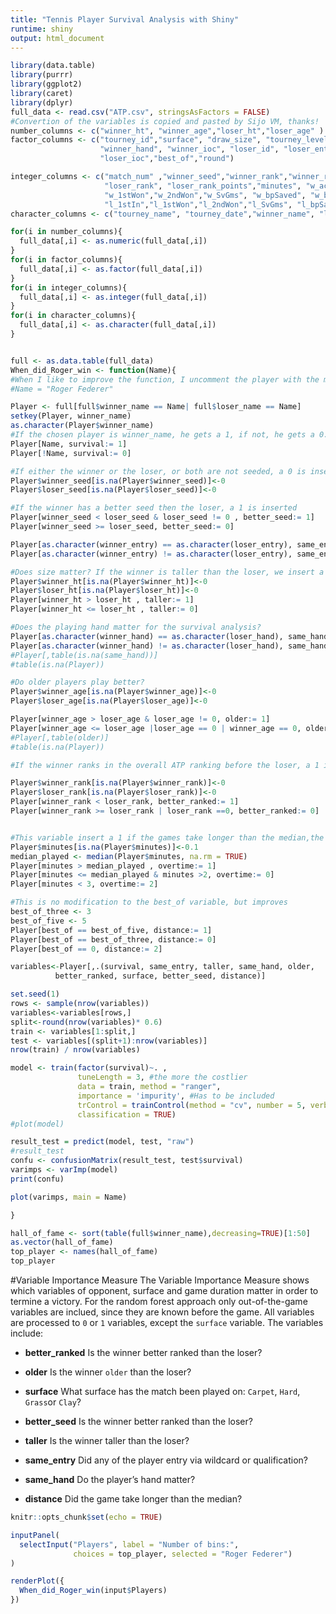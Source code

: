 ```yaml
---
title: "Tennis Player Survival Analysis with Shiny"
runtime: shiny
output: html_document
---
```

```r
library(data.table)
library(purrr)
library(ggplot2)
library(caret)
library(dplyr)
full_data <- read.csv("ATP.csv", stringsAsFactors = FALSE)
#Convertion of the variables is copied and pasted by Sijo VM, thanks!
number_columns <- c("winner_ht", "winner_age","loser_ht","loser_age" )
factor_columns <- c("tourney_id","surface", "draw_size", "tourney_level", "winner_id", "winner_entry",
                    "winner_hand", "winner_ioc", "loser_id", "loser_entry","loser_hand",
                    "loser_ioc","best_of","round") 

integer_columns <- c("match_num" ,"winner_seed","winner_rank","winner_rank_points","loser_seed",
                     "loser_rank", "loser_rank_points","minutes", "w_ace","w_df", "w_svpt","w_1stIn",
                     "w_1stWon","w_2ndWon","w_SvGms", "w_bpSaved", "w_bpFaced","l_ace","l_df","l_svpt",
                     "l_1stIn","l_1stWon","l_2ndWon","l_SvGms", "l_bpSaved","l_bpFaced")
character_columns <- c("tourney_name", "tourney_date","winner_name", "loser_name", "score")

for(i in number_columns){
  full_data[,i] <- as.numeric(full_data[,i])
} 
for(i in factor_columns){
  full_data[,i] <- as.factor(full_data[,i])
}  
for(i in integer_columns){
  full_data[,i] <- as.integer(full_data[,i])
}  
for(i in character_columns){
  full_data[,i] <- as.character(full_data[,i])
}


full <- as.data.table(full_data)
When_did_Roger_win <- function(Name){
#When I like to improve the function, I uncomment the player with the most wins:
#Name = "Roger Federer" 

Player <- full[full$winner_name == Name| full$loser_name == Name]
setkey(Player, winner_name)
as.character(Player$winner_name)
#If the chosen player is winner_name, he gets a 1, if not, he gets a 0.
Player[Name, survival:= 1]
Player[!Name, survival:= 0]

#If either the winner or the loser, or both are not seeded, a 0 is inserted.
Player$winner_seed[is.na(Player$winner_seed)]<-0
Player$loser_seed[is.na(Player$loser_seed)]<-0

#If the winner has a better seed then the loser, a 1 is inserted
Player[winner_seed < loser_seed & loser_seed != 0 , better_seed:= 1]
Player[winner_seed >= loser_seed, better_seed:= 0]

Player[as.character(winner_entry) == as.character(loser_entry), same_entry:= 1]
Player[as.character(winner_entry) != as.character(loser_entry), same_entry:= 0]

#Does size matter? If the winner is taller than the loser, we insert a 1.
Player$winner_ht[is.na(Player$winner_ht)]<-0
Player$loser_ht[is.na(Player$loser_ht)]<-0
Player[winner_ht > loser_ht , taller:= 1]
Player[winner_ht <= loser_ht , taller:= 0]

#Does the playing hand matter for the survival analysis?
Player[as.character(winner_hand) == as.character(loser_hand), same_hand := 0]
Player[as.character(winner_hand) != as.character(loser_hand), same_hand := 1]
#Player[,table(is.na(same_hand))]
#table(is.na(Player))

#Do older players play better? 
Player$winner_age[is.na(Player$winner_age)]<-0
Player$loser_age[is.na(Player$loser_age)]<-0

Player[winner_age > loser_age & loser_age != 0, older:= 1]
Player[winner_age <= loser_age |loser_age == 0 | winner_age == 0, older:= 0]
#Player[,table(older)]
#table(is.na(Player))

#If the winner ranks in the overall ATP ranking before the loser, a 1 is inserted.

Player$winner_rank[is.na(Player$winner_rank)]<-0
Player$loser_rank[is.na(Player$loser_rank)]<-0
Player[winner_rank < loser_rank, better_ranked:= 1]
Player[winner_rank >= loser_rank | loser_rank ==0, better_ranked:= 0]


#This variable insert a 1 if the games take longer than the median,the minutes variable will be included as well.
Player$minutes[is.na(Player$minutes)]<-0.1
median_played <- median(Player$minutes, na.rm = TRUE)
Player[minutes > median_played , overtime:= 1]
Player[minutes <= median_played & minutes >2, overtime:= 0]
Player[minutes < 3, overtime:= 2]

#This is no modification to the best_of variable, but improves
best_of_three <- 3
best_of_five <- 5
Player[best_of == best_of_five, distance:= 1]
Player[best_of == best_of_three, distance:= 0]
Player[best_of == 0, distance:= 2]

variables<-Player[,.(survival, same_entry, taller, same_hand, older,
          better_ranked, surface, better_seed, distance)]

set.seed(1)
rows <- sample(nrow(variables))
variables<-variables[rows,]
split<-round(nrow(variables)* 0.6)
train <- variables[1:split,]
test <- variables[(split+1):nrow(variables)] 
nrow(train) / nrow(variables)

model <- train(factor(survival)~. ,
               tuneLength = 3, #the more the costlier
               data = train, method = "ranger",
               importance = 'impurity', #Has to be included
               trControl = trainControl(method = "cv", number = 5, verboseIter = TRUE),
               classification = TRUE)
#plot(model)

result_test = predict(model, test, "raw")
#result_test
confu <- confusionMatrix(result_test, test$survival)
varimps <- varImp(model)
print(confu)

plot(varimps, main = Name)

}

hall_of_fame <- sort(table(full$winner_name),decreasing=TRUE)[1:50]
as.vector(hall_of_fame)
top_player <- names(hall_of_fame)
top_player
```
#Variable Importance Measure
The Variable Importance Measure shows which variables of opponent, surface and game duration matter in order to termine a victory. For the random forest approach only out-of-the-game variables are inclued, since they are known before the game. All variables are processed to `0` or `1` variables, except the `surface` variable.
The variables include:

* **better_ranked** Is the winner better ranked than the loser? 

* **older** Is the winner `older` than the loser?

* **surface** What surface has the match been played on: `Carpet`, `Hard`, `Grass`or `Clay`?

* **better_seed** Is the winner better ranked than the loser?

* **taller** Is the winner taller than the loser?

* **same_entry** Did any of the player entry via wildcard or qualification?

* **same_hand** Do the player's hand matter?

* **distance** Did the game take longer than the median?

```r
knitr::opts_chunk$set(echo = TRUE)
```
```r
inputPanel(
  selectInput("Players", label = "Number of bins:",
              choices = top_player, selected = "Roger Federer")
)

renderPlot({
  When_did_Roger_win(input$Players)
})
```
